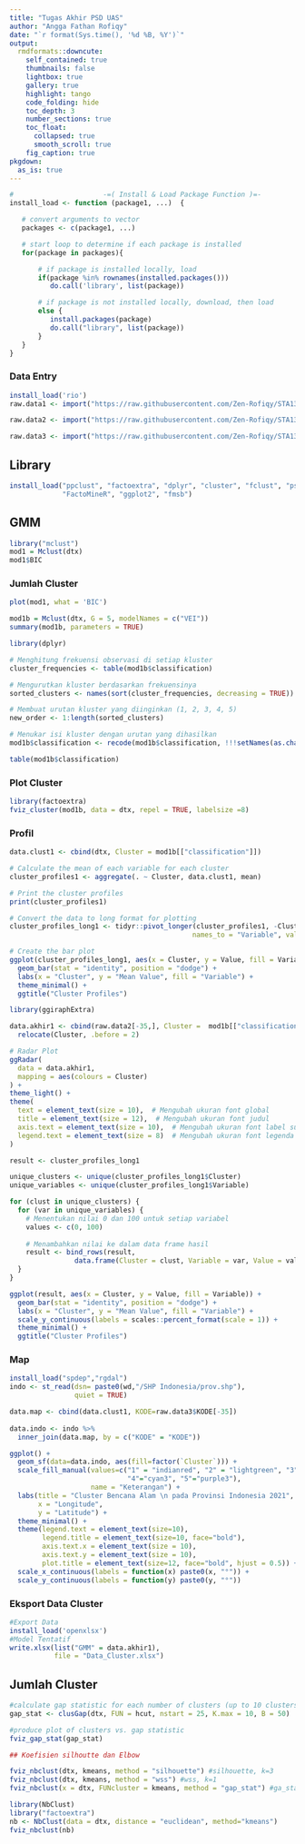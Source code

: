 ```yaml
---
title: "Tugas Akhir PSD UAS"
author: "Angga Fathan Rofiqy"
date: "`r format(Sys.time(), '%d %B, %Y')`"
output:
  rmdformats::downcute:
    self_contained: true
    thumbnails: false
    lightbox: true
    gallery: true
    highlight: tango
    code_folding: hide
    toc_depth: 3
    number_sections: true
    toc_float:
      collapsed: true
      smooth_scroll: true
    fig_caption: true
pkgdown:
  as_is: true
---
```


```r
#                      -=( Install & Load Package Function )=-
install_load <- function (package1, ...)  {   

   # convert arguments to vector
   packages <- c(package1, ...)

   # start loop to determine if each package is installed
   for(package in packages){

       # if package is installed locally, load
       if(package %in% rownames(installed.packages()))
          do.call('library', list(package))

       # if package is not installed locally, download, then load
       else {
          install.packages(package)
          do.call("library", list(package))
       }
   } 
}

```

### Data Entry

```r
install_load('rio')
raw.data1 <- import("https://raw.githubusercontent.com/Zen-Rofiqy/STA1381-PSD/main/Tugas/Tugas%20Akhir/Data%20PSD.csv")

raw.data2 <- import("https://raw.githubusercontent.com/Zen-Rofiqy/STA1381-PSD/main/Tugas/Tugas%20Akhir/Data%20PSD_Perc.csv")

raw.data3 <- import("https://raw.githubusercontent.com/Zen-Rofiqy/STA1381-PSD/main/Tugas/Tugas%20Akhir/Data%20PSD_Desa.csv")
```

## Library

```r
install_load("ppclust", "factoextra", "dplyr", "cluster", "fclust", "psych", 
             "FactoMineR", "ggplot2", "fmsb")
```

## GMM

```r
library("mclust")
mod1 = Mclust(dtx)
mod1$BIC
```

### Jumlah Cluster

```r
plot(mod1, what = 'BIC')
```

```r
mod1b = Mclust(dtx, G = 5, modelNames = c("VEI"))
summary(mod1b, parameters = TRUE)
```

```r
library(dplyr)

# Menghitung frekuensi observasi di setiap kluster
cluster_frequencies <- table(mod1b$classification)

# Mengurutkan kluster berdasarkan frekuensinya
sorted_clusters <- names(sort(cluster_frequencies, decreasing = TRUE))

# Membuat urutan kluster yang diinginkan (1, 2, 3, 4, 5)
new_order <- 1:length(sorted_clusters)

# Menukar isi kluster dengan urutan yang dihasilkan
mod1b$classification <- recode(mod1b$classification, !!!setNames(as.character(new_order), sorted_clusters))

table(mod1b$classification)
```

### Plot Cluster

```r
library(factoextra)
fviz_cluster(mod1b, data = dtx, repel = TRUE, labelsize =8)
```

### Profil

```r
data.clust1 <- cbind(dtx, Cluster = mod1b[["classification"]])

# Calculate the mean of each variable for each cluster
cluster_profiles1 <- aggregate(. ~ Cluster, data.clust1, mean)

# Print the cluster profiles
print(cluster_profiles1)
```

```r
# Convert the data to long format for plotting
cluster_profiles_long1 <- tidyr::pivot_longer(cluster_profiles1, -Cluster, 
                                             names_to = "Variable", values_to = "Value")

# Create the bar plot
ggplot(cluster_profiles_long1, aes(x = Cluster, y = Value, fill = Variable)) +
  geom_bar(stat = "identity", position = "dodge") +
  labs(x = "Cluster", y = "Mean Value", fill = "Variable") +
  theme_minimal() +
  ggtitle("Cluster Profiles")
```

```r
library(ggiraphExtra)

data.akhir1 <- cbind(raw.data2[-35,], Cluster =  mod1b[["classification"]]) %>% 
  relocate(Cluster, .before = 2)

# Radar Plot
ggRadar(
  data = data.akhir1,
  mapping = aes(colours = Cluster)
) + 
theme_light() +
theme(
  text = element_text(size = 10),  # Mengubah ukuran font global
  title = element_text(size = 12),  # Mengubah ukuran font judul
  axis.text = element_text(size = 10),  # Mengubah ukuran font label sumbu
  legend.text = element_text(size = 8)  # Mengubah ukuran font legenda
)
```

```r

result <- cluster_profiles_long1

unique_clusters <- unique(cluster_profiles_long1$Cluster)
unique_variables <- unique(cluster_profiles_long1$Variable)

for (clust in unique_clusters) {
  for (var in unique_variables) {
    # Menentukan nilai 0 dan 100 untuk setiap variabel
    values <- c(0, 100)
    
    # Menambahkan nilai ke dalam data frame hasil
    result <- bind_rows(result, 
                data.frame(Cluster = clust, Variable = var, Value = values))
  }
}

ggplot(result, aes(x = Cluster, y = Value, fill = Variable)) +
  geom_bar(stat = "identity", position = "dodge") +
  labs(x = "Cluster", y = "Mean Value", fill = "Variable") +
  scale_y_continuous(labels = scales::percent_format(scale = 1)) +
  theme_minimal() +
  ggtitle("Cluster Profiles")
```

### Map

```r
install_load("spdep","rgdal")
indo <- st_read(dsn= paste0(wd,"/SHP Indonesia/prov.shp"), 
                quiet = TRUE)
```

```r
data.map <- cbind(data.clust1, KODE=raw.data3$KODE[-35])
  
data.indo <- indo %>%
  inner_join(data.map, by = c("KODE" = "KODE"))
```

```r
ggplot() +  
  geom_sf(data=data.indo, aes(fill=factor(`Cluster`))) +
  scale_fill_manual(values=c("1" = "indianred", "2" = "lightgreen", "3" = "dodgerblue",
                             "4"="cyan3", "5"="purple3"), 
                    name = "Keterangan") +
  labs(title = "Cluster Bencana Alam \n pada Provinsi Indonesia 2021",
       x = "Longitude",
       y = "Latitude") +
  theme_minimal() +
  theme(legend.text = element_text(size=10),
        legend.title = element_text(size=10, face="bold"),
        axis.text.x = element_text(size = 10),
        axis.text.y = element_text(size = 10),
        plot.title = element_text(size=12, face="bold", hjust = 0.5)) +
  scale_x_continuous(labels = function(x) paste0(x, "°")) +
  scale_y_continuous(labels = function(y) paste0(y, "°"))
```

### Eksport Data Cluster

```r
#Export Data
install_load('openxlsx')
#Model Tentatif 
write.xlsx(list("GMM" = data.akhir1), 
           file = "Data_Cluster.xlsx")
```

## Jumlah Cluster

```r
#calculate gap statistic for each number of clusters (up to 10 clusters)
gap_stat <- clusGap(dtx, FUN = hcut, nstart = 25, K.max = 10, B = 50)

#produce plot of clusters vs. gap statistic
fviz_gap_stat(gap_stat)
```

```r
## Koefisien silhoutte dan Elbow

fviz_nbclust(dtx, kmeans, method = "silhouette") #silhouette, k=3
fviz_nbclust(dtx, kmeans, method = "wss") #wss, k=1
fviz_nbclust(x = dtx, FUNcluster = kmeans, method = "gap_stat") #ga_stat k=1
```

```r
library(NbClust)
library("factoextra")
nb <- NbClust(data = dtx, distance = "euclidean", method="kmeans")
fviz_nbclust(nb)
```
